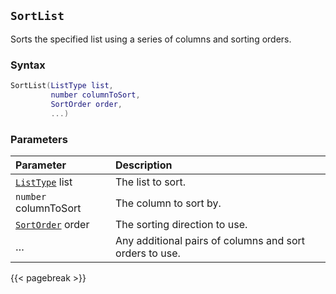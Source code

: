 ## `SortList` {#batch-sortlist}

Sorts\index{Lists!sorting} the specified list using a series of columns and sorting orders.

### Syntax {-}

``` .lua
SortList(ListType list,
         number columnToSort,
         SortOrder order,
         ...) 
```

### Parameters {-}

**Parameter** | **Description**
| :-- | :-- |
[`ListType`](#listtype) list | The list to sort.
`number` columnToSort | The column to sort by.
[`SortOrder`](#sortorder) order | The sorting direction to use.
... | Any additional pairs of columns and sort orders to use.

{{< pagebreak >}}